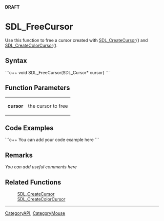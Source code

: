 <!-- pragma section-numbers off -->
<!-- pragma disable-camelcase -->
'''DRAFT'''

= SDL_FreeCursor =
Use this function to free a cursor created with [[SDL_CreateCursor]]() and [[SDL_CreateColorCursor]]().


== Syntax ==
```c++
void SDL_FreeCursor(SDL_Cursor* cursor)
```

== Function Parameters ==
{|
|'''cursor'''
|the cursor to free
|}

== Code Examples ==
```c++
You can add your code example here
```

== Remarks ==
''You can add useful comments here''

== Related Functions ==
:[[SDL_CreateCursor]]
:[[SDL_CreateColorCursor]]

----
[[CategoryAPI]], [[CategoryMouse]]
